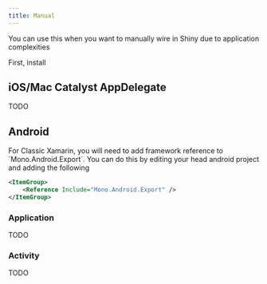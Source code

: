 ```yaml
---
title: Manual
---
```


You can use this when you want to manually wire in Shiny due to application complexities

First, install <NugetBadge name="Shiny.Core" />


## iOS/Mac Catalyst AppDelegate

TODO

## Android

<Aside type="tip">
For Classic Xamarin, you will need to add framework reference to `Mono.Android.Export`.  You can do this by editing your head android project and adding the following

```xml
<ItemGroup>
    <Reference Include="Mono.Android.Export" />
</ItemGroup>
```
</Aside>

### Application

TODO

### Activity

TODO